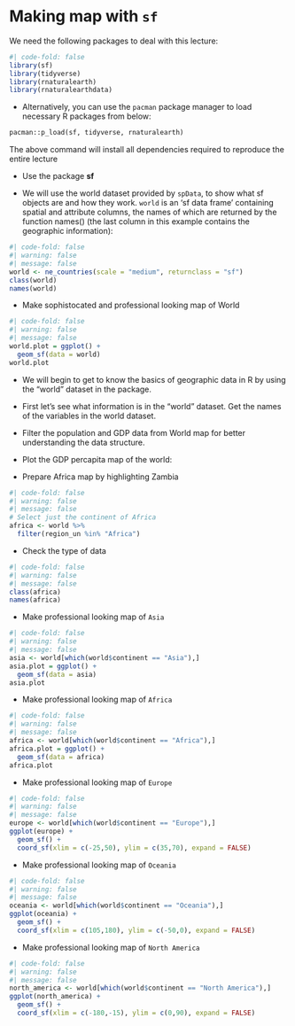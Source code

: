 # Making map with `sf`

We need the following packages to deal with this lecture:

```r
#| code-fold: false
library(sf)
library(tidyverse)
library(rnaturalearth)
library(rnaturalearthdata)
```

-   Alternatively, you can use the `pacman` package manager to load necessary R packages from below:

```txt
pacman::p_load(sf, tidyverse, rnaturalearth)
```

The above command will install all dependencies required to reproduce the entire lecture

-   Use the package **sf**

-   We will use the world dataset provided by `spData`, to show what sf objects are and how they work. `world` is an 'sf data frame' containing spatial and attribute columns, the names of which are returned by the function names() (the last column in this example contains the geographic information):

```r
#| code-fold: false
#| warning: false
#| message: false
world <- ne_countries(scale = "medium", returnclass = "sf")
class(world)
names(world)
```

-   Make sophistocated and professional looking map of World

```r
#| code-fold: false
#| warning: false
#| message: false
world.plot = ggplot() +               
  geom_sf(data = world)
world.plot 
```

-   We will begin to get to know the basics of geographic data in R by using the "world" dataset in the package.

-   First let's see what information is in the "world" dataset. Get the names of the variables in the world dataset.

-   Filter the population and GDP data from World map for better understanding the data structure.

-   Plot the GDP percapita map of the world:

-   Prepare Africa map by highlighting Zambia

```r
#| code-fold: false
#| warning: false
#| message: false
# Select just the continent of Africa
africa <- world %>% 
  filter(region_un %in% "Africa")
```

-   Check the type of data

```r
#| code-fold: false
#| warning: false
#| message: false
class(africa)
names(africa)
```

-   Make professional looking map of `Asia`

```r
#| code-fold: false
#| warning: false
#| message: false
asia <- world[which(world$continent == "Asia"),]
asia.plot = ggplot() +               
  geom_sf(data = asia)  
asia.plot 
```

-   Make professional looking map of `Africa`

```r
#| code-fold: false
#| warning: false
#| message: false
africa <- world[which(world$continent == "Africa"),]
africa.plot = ggplot() +               
  geom_sf(data = africa)  
africa.plot 
```

-   Make professional looking map of `Europe`

```r
#| code-fold: false
#| warning: false
#| message: false
europe <- world[which(world$continent == "Europe"),]
ggplot(europe) +
  geom_sf() +
  coord_sf(xlim = c(-25,50), ylim = c(35,70), expand = FALSE)
```

-   Make professional looking map of `Oceania`

```r
#| code-fold: false
#| warning: false
#| message: false
oceania <- world[which(world$continent == "Oceania"),]
ggplot(oceania) +
  geom_sf() +
  coord_sf(xlim = c(105,180), ylim = c(-50,0), expand = FALSE)
```

-   Make professional looking map of `North America`

```r
#| code-fold: false
#| warning: false
#| message: false
north_america <- world[which(world$continent == "North America"),]
ggplot(north_america) +
  geom_sf() +
  coord_sf(xlim = c(-180,-15), ylim = c(0,90), expand = FALSE)
```

